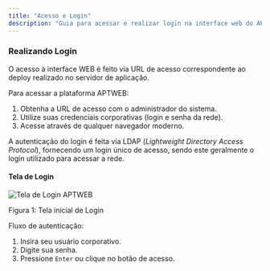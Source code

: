 ```yaml
---
title: "Acesso e Login"
description: "Guia para acessar e realizar login na interface web do APTWEB."
---
```



### <span className="inline-flex items-center gap-2"><LogIn size={20} /> Realizando Login</span>

O acesso à interface WEB é feito via URL de acesso correspondente ao deploy realizado no servidor de aplicação.

Para acessar a plataforma APTWEB:
1. Obtenha a URL de acesso com o administrador do sistema.
2. Utilize suas credenciais corporativas (login e senha da rede).
3. Acesse através de qualquer navegador moderno.

<Callout type="info" title="Atenção!">
    A autenticação do login é feita via LDAP (<em>Lightweight Directory Access Protocol</em>), fornecendo um login único de acesso, sendo este geralmente o login utilizado para acessar a rede.
</Callout>

#### Tela de Login

<div className="my-6">
  <Image 
    src="/images/docs/interface-web/login/tela_inicial_login.png" 
    alt="Tela de Login APTWEB"
    width={800} 
    height={450}
    className="rounded-lg border"
  />
  <p className="mt-2 text-sm text-muted-foreground">Figura 1: Tela inicial de Login</p>
</div>

Fluxo de autenticação:
1. Insira seu usuário corporativo.
2. Digite sua senha.
3. Pressione `Enter` ou clique no botão de acesso.


